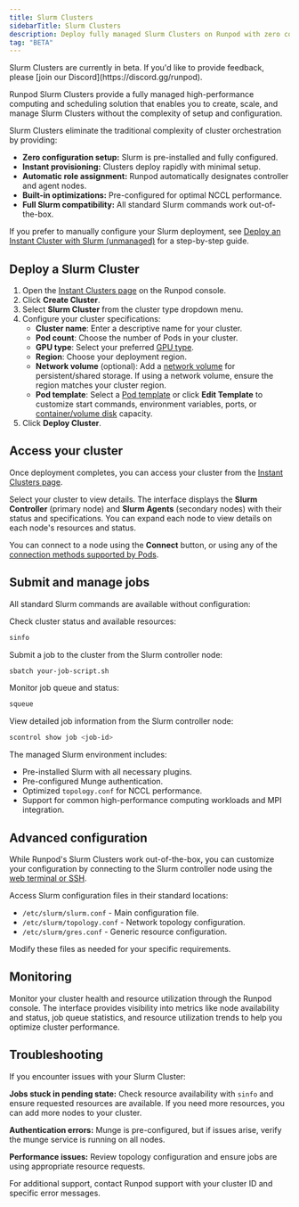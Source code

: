 ```yaml
---
title: Slurm Clusters
sidebarTitle: Slurm Clusters
description: Deploy fully managed Slurm Clusters on Runpod with zero configuration
tag: "BETA"
---
```


<Note>
Slurm Clusters are currently in beta. If you'd like to provide feedback, please [join our Discord](https://discord.gg/runpod).
</Note>

Runpod Slurm Clusters provide a fully managed high-performance computing and scheduling solution that enables you to create, scale, and manage Slurm Clusters without the complexity of setup and configuration.

Slurm Clusters eliminate the traditional complexity of cluster orchestration by providing:

- **Zero configuration setup:** Slurm is pre-installed and fully configured.
- **Instant provisioning:** Clusters deploy rapidly with minimal setup.
- **Automatic role assignment:** Runpod automatically designates controller and agent nodes.
- **Built-in optimizations:** Pre-configured for optimal NCCL performance.
- **Full Slurm compatibility:** All standard Slurm commands work out-of-the-box.

<Tip>

If you prefer to manually configure your Slurm deployment, see [Deploy an Instant Cluster with Slurm (unmanaged)](/instant-clusters/slurm) for a step-by-step guide.

</Tip>

## Deploy a Slurm Cluster

1. Open the [Instant Clusters page](https://console.runpod.io/cluster) on the Runpod console.
2. Click **Create Cluster**.
3. Select **Slurm Cluster** from the cluster type dropdown menu.
4. Configure your cluster specifications:
   - **Cluster name**: Enter a descriptive name for your cluster.
   - **Pod count**: Choose the number of Pods in your cluster.
   - **GPU type**: Select your preferred [GPU type](/references/gpu-types).
   - **Region**: Choose your deployment region.
   - **Network volume** (optional): Add a [network volume](/pods/storage/create-network-volumes) for persistent/shared storage. If using a network volume, ensure the region matches your cluster region.
   - **Pod template**: Select a [Pod template](/pods/templates/overview) or click **Edit Template** to customize start commands, environment variables, ports, or [container/volume disk](/pods/storage/types) capacity.
5. Click **Deploy Cluster**.

## Access your cluster

Once deployment completes, you can access your cluster from the [Instant Clusters page](https://console.runpod.io/cluster).

Select your cluster to view details. The interface displays the **Slurm Controller** (primary node) and **Slurm Agents** (secondary nodes) with their status and specifications. You can expand each node to view details on each node's resources and status.

You can connect to a node using the **Connect** button, or using any of the [connection methods supported by Pods](/pods/connect-to-pods).

## Submit and manage jobs

All standard Slurm commands are available without configuration:

Check cluster status and available resources:
```bash
sinfo
```

Submit a job to the cluster from the Slurm controller node:
```bash
sbatch your-job-script.sh
```

Monitor job queue and status:
```bash
squeue
```

View detailed job information from the Slurm controller node:
```bash
scontrol show job <job-id>
```

The managed Slurm environment includes:
- Pre-installed Slurm with all necessary plugins.
- Pre-configured Munge authentication.
- Optimized `topology.conf` for NCCL performance.
- Support for common high-performance computing workloads and MPI integration.

## Advanced configuration

While Runpod's Slurm Clusters work out-of-the-box, you can customize your configuration by connecting to the Slurm controller node using the [web terminal or SSH](/pods/connect-to-pods).

Access Slurm configuration files in their standard locations:
- `/etc/slurm/slurm.conf` - Main configuration file.
- `/etc/slurm/topology.conf` - Network topology configuration.
- `/etc/slurm/gres.conf` - Generic resource configuration.

Modify these files as needed for your specific requirements.

## Monitoring

Monitor your cluster health and resource utilization through the Runpod console. The interface provides visibility into metrics like node availability and status, job queue statistics, and resource utilization trends to help you optimize cluster performance.

## Troubleshooting

If you encounter issues with your Slurm Cluster:

**Jobs stuck in pending state:** Check resource availability with `sinfo` and ensure requested resources are available. If you need more resources, you can add more nodes to your cluster.

**Authentication errors:** Munge is pre-configured, but if issues arise, verify the munge service is running on all nodes.

**Performance issues:** Review topology configuration and ensure jobs are using appropriate resource requests.

For additional support, contact Runpod support with your cluster ID and specific error messages.